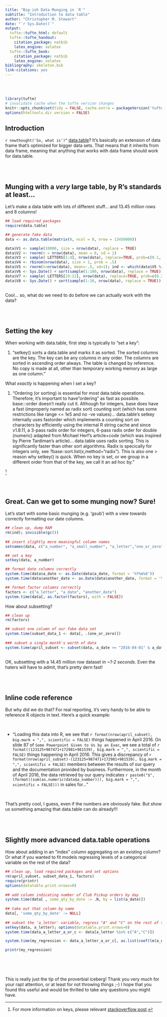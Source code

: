 ```yaml
---
title: "Big-ish Data Munging in `R`"
subtitle: "Introduction to data table"
author: "Christopher M. Stewart"
date: "`r Sys.Date()`"
output:
  tufte::tufte_html: default
  tufte::tufte_handout:
    citation_package: natbib
    latex_engine: xelatex
  tufte::tufte_book:
    citation_package: natbib
    latex_engine: xelatex
bibliography: skeleton.bib
link-citations: yes
---
```


<br><br>

```r
library(tufte)
# invalidate cache when the tufte version changes
knitr::opts_chunk$set(tidy = FALSE, cache.extra = packageVersion('tufte'))
options(htmltools.dir.version = FALSE)
```

## Introduction

`r newthought('So, what is')`^ [data.table](https://github.com/Rdatatable/data.table/wiki)? It's basically an extension of data frame that's optimized for bigger data sets. That means that it inherits from data frame, meaning that anything that works with data frame should work for data.table.
 
<br><br>
 
## Munging with a *very* large table, by R's standards at least...
 
Let's make a data table with lots of different stuff... and  13.45 million rows and 8 columns!

```r

## load required packages
require(data.table)

## generate fake data
data <- as.data.table(matrix(0, ncol = 8, nrow = 13450000))

data$V1 <- sample(10000, size = nrow(data), replace = TRUE)
data$V2 <- rnorm(n = nrow(data), mean = 0, sd = 1)
data$V3 <- sample( LETTERS[1:4], nrow(data), replace=TRUE, prob=c(0.1, 0.2, 0.65, 0.05) )
data$V4 <- rbinom(nrow(data), size = 1, prob = .5)
data$V5 <- rnorm(n=nrow(data), mean=-.5, sd=1); ind <- which(data$V5 %in% sample(data$V5, 10000)); data$V5[ind]<-NA
data$V6 <- Sys.Date() + sort(sample(1:100, nrow(data), replace = TRUE))
data$V7 <- sample( LETTERS[19:22], nrow(data), replace=TRUE, prob=c(0.2, 0.1, 0.05, 0.65) )
data$V8 <- Sys.Date() + sort(sample(1:10, nrow(data), replace = TRUE))
 
```
 
Cool... so, what do we need to do before we can actually work with the data?
 
<br><br>
 
## Setting the key
 
When working with data.table, first step is typically to "set a key":
 
1. "setkey() sorts a data.table and marks it as sorted. The sorted columns are the key. The key can be any columns in any order. The columns are sorted in ascending order always. The table  is changed by reference. No copy is made at all, other than temporary working memory as large as one column."
 
What _exactly_ is happening when I set a key?
 
1. "Ordering (or sorting) is essential for most data.table operations. Therefore, it's important to have "ordering" as fast as possible. base:::order doesn't really cut it. Although for integers, base does have a fast (improperly named as radix sort) counting sort (which has some restrictions like range <= 1e5 and no -ve values)... data.table's setkey internally uses fastorder which implements a counting sort on characters by efficiently using the internal R string cache and since v1.8.11, a 3-pass radix order for integers, 6-pass radix order for double (numeric) adapted from Michael Herf's article+code (which was inspired by Pierre Tardiman's article)... data.table uses radix sorting. This is significantly faster than other sort algorithms. Radix is specically for integers only, see  ?base::sort.list(x,method="radix"). This is also one  > reason why  setkey() is quick. When no key is set, or we group in a different order from that of the key, we call it an ad hoc by."

^[For more information on keys, please relevant [stackoverflow post](http://stackoverflow.com/questions/20039335/what-is-the-purpose-of-setting-a-key-in-data-table).]
 
<br><br>
 
## Great. Can we get to some munging now? Sure!
 
Let's start with some basic munging (e.g. 'gsub') with a view towards correctly formatting our date columns.

```r
 
## clean up, dump RAM
rm(ind); invisible(gc())
 
## insert slightly more meaningful column names
setnames(data, c("a_number", "a_small_number", "a_letter","one_or_zero", "a_negative_number", "a_date", "a_different_letter", "another_date"))

## set a key
setkey(data, a_number)

## format date columns correctly
system.time(data$a_date <- as.Date(data$a_date, format = '%Y%m%d'))
system.time(data$another_date <- as.Date(data$another_date, format = '%Y%m%d'))

## format factor columns correctly
factors <- c("a_letter", "a_date", "another_date")
system.time(data[, as.factor(factors), with = FALSE])

```
 
How about subsetting?
 
```r
## clean up
rm(factors)

## subset one column of our fake data set
system.time(subset_data_1 <- data[, .(one_or_zero)])
 
### subset a single month's worth of data
system.time(april_subset <- subset(data, a_date >= "2016-04-01" & a_date <= "2016-04-30"))
 
```
 
OK, subsetting with a 14.45 million row dataset in _~1-2 seconds_. Even the haters will have to admit, that's pretty dern fast!
 
<br><br>
 
## Inline code reference
 
But why did we do that? For real reporting, it's very handy to be able to reference R objects in text. Here's a quick example:
 
<br>
 
* "Loading this data into R, we see that `r format(nrow(april_subset), big.mark = ",", scientific = FALSE)` things happened in April 2016. On slide 87 of `Some Powerpoint Given to Us by an Exec`, we see a total of `r format((123125+987471+172981+981539), big.mark = ",", scientific = FALSE)` things happening in April 2016. This gives a discrepancy of `r format(nrow(april_subset)-(123125+987471+172981+981539), big.mark = ",", scientific = FALSE)` members between the results of our query and the documentation provided by business. Furthermore, in the month of April 2016, the data retrieved by our query indicates `r paste0("$", (format((sum(as.numeric(data$a_number))), big.mark = ",", scientific = FALSE)))` in sales for..."
 
<br>
 
That's pretty cool, I guess, even if the numbers are obviously fake. But show us something amazing that data.table can do already!!!
 
<br><br>
 
## Slightly more advanced data.table operations

How about adding in an "index" column aggregating on an existing column? Or what if you wanted to fit models regressing levels of a categorical variable on the rest of the data? 
 
```r

## clean up, load required packages and set options
rm(april_subset, subset_data_1, factors)
require(printr)
options(datatable.print.nrows=0)
 
## add column indicating number of Club Pickup orders by day
system.time(data[ , some_qty_by_date := .N, by = list(a_date)])
 
## take out that column by name
data[, 'some_qty_by_date' := NULL]
 
## subset the 'a_letter' variable, regress "A" and "C" on the rest of the data
setkey(data, a_letter); options(datatable.print.nrows=0)
system.time(data_a_letter_a_or_c <- data[a_letter %in% c("A","C")])

system.time(my_regression <- data_a_letter_a_or_c[, as.list(coef(lm(a_number~a_date))), by = a_letter])

printr(my_regression)
 
```
 
<br><br>
 
This is really just the tip of the proverbial iceberg! Thank you very much for your rapt attention, or at least for not throwing things ;-) I hope that you found this useful and would be thrilled to take any questions you might have.
